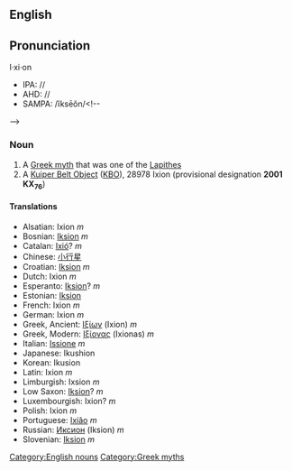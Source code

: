 {{Wikipedia}}
{{Wikipedia2|28978 Ixion}}
==English==
==Pronunciation==
I·xi·on
*IPA: //
*AHD: //
*SAMPA: /ĭksēŏn/<!--
{{audio|en-int}}
{{audio|en-au}}-->

=== Noun ===
#A [[Greek myth]] that was one of the [[Lapithes]]
#A [[Kuiper Belt Object]] ([[KBO]]), 28978 Ixion (provisional designation '''2001 KX<sub>76</sub>''')

==== Translations ====
*Alsatian: Ixion ''m''
*Bosnian: [[Iksion]] ''m''
*Catalan: [[Ixió]]? ''m''
*Chinese: [[小行星]]
*Croatian: [[Iksion]] ''m''
*Dutch: Ixion ''m''
*Esperanto: [[Iksion]]? ''m''
*Estonian: [[Iksion]]
*French: Ixion ''m''
*German: Ixion ''m''
*Greek, Ancient: [[Ιξίων]] (Ixion) ''m''
*Greek, Modern: [[Ιξίονας]] (Ixionas) ''m''
*Italian: [[Issione]] ''m''
*Japanese:<!-- [[]] (-->Ikushion<!--)-->
*Korean: <!--[[]] (-->Ikusion<!--)-->
*Latin: Ixion ''m''
*Limburgish: Ixsion ''m''
*Low Saxon: [[Iksion]]? ''m''
*Luxembourgish: Ixion? ''m''
*Polish: Ixion ''m''
*Portuguese: [[Ixião]] ''m''
*Russian: [[Иксион]] (Iksion) ''m''
*Slovenian: [[Iksion]] ''m''

[[Category:English nouns]][[Category:Greek myths]]